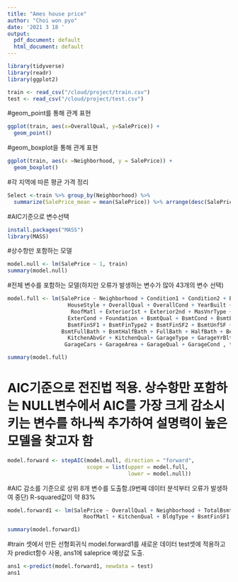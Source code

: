 ```yaml
---
title: "Ames house price"
author: "Choi won pyo"
date: '2021 3 18 '
output:
  pdf_document: default
  html_document: default
---
```


```r
library(tidyverse)
library(readr)
library(ggplot2)
```


```r
train <- read_csv("/cloud/project/train.csv")
test <- read_csv("/cloud/project/test.csv")
```

#geom_point를 통해 관계 표현
```r
ggplot(train, aes(x=OverallQual, y=SalePrice)) +
  geom_point()
```


#geom_boxplot을 통해 관계 표현
```r
ggplot(train, aes(x =Neighborhood, y = SalePrice)) +
  geom_boxplot()
```



#각 지역에 따른 평균 가격 정리
```r
Select <-train %>% group_by(Neighborhood) %>% 
  summarize(SalePrice_mean = mean(SalePrice)) %>% arrange(desc(SalePrice_mean))
```

#AIC기준으로 변수선택
```r
install.packages("MASS")
library(MASS)
```

#상수항만 포함하는 모델
```r
model.null <- lm(SalePrice ~ 1, train)
summary(model.null)
```

#전체 변수를 포함하는 모델(하지만 오류가 발생하는 변수가 많아 43개의 변수 선택)
```r
model.full <- lm(SalePrice ~ Neighborhood + Condition1 + Condition2 + BldgType +
                   HouseStyle + OverallQual + OverallCond + YearBuilt + YearRemodAdd + RoofStyle +
                    RoofMatl + Exterior1st + Exterior2nd + MasVnrType + MasVnrArea + ExterQual +
                   ExterCond + Foundation + BsmtQual + BsmtCond + BsmtExposure + BsmtFinType1 +
                   BsmtFinSF1 + BsmtFinType2 + BsmtFinSF2 + BsmtUnfSF + TotalBsmtSF + Heating + HeatingQC +
                 BsmtFullBath + BsmtHalfBath + FullBath + HalfBath + BedroomAbvGr +
                   KitchenAbvGr + KitchenQual+ GarageType + GarageYrBlt + GarageFinish +
                  GarageCars + GarageArea + GarageQual + GarageCond , train)

summary(model.full)
```


# AIC기준으로 전진법 적용. 상수항만 포함하는 NULL변수에서 AIC를 가장 크게 감소시키는 변수를 하나씩 추가하여 설명력이 높은 모델을 찾고자 함
```r
model.forward <- stepAIC(model.null, direction = "forward",
                         scope = list(upper = model.full,
                                      lower = model.null))
```

#AIC 감소를 기준으로 상위 8개 변수를 도출함.(9번째 데이터 분석부터 오류가 발생하여 중단)  R-squared값이 약 83%
```r
model.forward1 <- lm(SalePrice ~ OverallQual + Neighborhood + TotalBsmtSF + HouseStyle + 
                        RoofMatl + KitchenQual + BldgType + BsmtFinSF1 , train) 

summary(model.forward1)
```

#train 셋에서 만든 선형회귀식 model.forward1를 새로운 데이터 test셋에 적용하고자 predict함수 사용, ans1에 saleprice 예상값 도출.
```r
ans1 <-predict(model.forward1, newdata = test)
ans1
```











